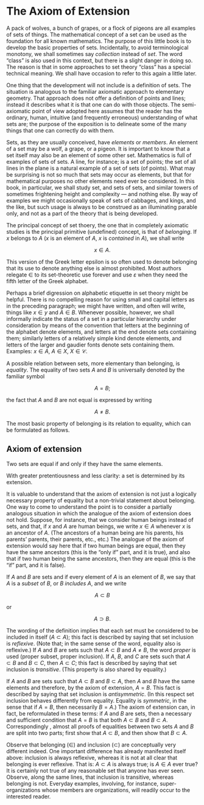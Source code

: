 # The Axiom of Extension

A pack of wolves, a bunch of grapes, or a flock of pigeons are all examples of sets of things. The mathematical concept of a set can be used as the foundation for all known mathematics. The purpose of this little book is to develop the basic properties of sets. Incidentally, to avoid terminological monotony, we shall sometimes say *collection*`\index{collection}`{=latex} instead of *set*`\index{set}`{=latex}. The word "class"`\index{class}`{=latex} is also used in this context, but there is a slight danger in doing so. The reason is that in some approaches to set theory "class" has a special technical meaning. We shall have occasion to refer to this again a little later.

One thing that the development will not include is a definition of sets. The situation is analogous to the familiar axiomatic approach to elementary geometry. That approach does not offer a definition of points and lines; instead it describes what it is that one can do with those objects. The semi-axiomatic point of view adopted here assumes that the reader has the ordinary, human, intuitive (and frequently erroneous) understanding of what sets are; the purpose of the exposition is to delineate some of the many things that one can correctly do with them.

Sets, as they are usually conceived, have *elements*`\index{element}`{=latex} or *members*`\index{member}`{=latex}. An element of a set may be a wolf, a grape, or a pigeon. It is important to know that a set itself may also be an element of some other set. Mathematics is full of examples of sets of sets. A line, for instance; is a set of points; the set of all lines in the plane is a natural example of a set of sets (of points). What may be surprising is not so much that sets may occur as elements, but that for mathematical purposes no other elements need ever be considered. In this book, in particular, we shall study set, and sets of sets, and similar towers of sometimes frightening height and complexity — and nothing else. By way of examples we might occasionally speak of sets of cabbages, and kings, and the like, but such usage is always to be construed as an illuminating parable only, and not as a part of the theory that is being developed. 

The principal concept of set thoery, the one that in completely axiomatic studies is the principal primitive (undefined) concept, is that of *belonging*`\index{belonging}`{=latex}. If $x$ belongs to $A$ ($x$ is an element of $A$, $x$ is *contained*`\index{contain}`{=latex} in $A$), we shall write 

$$
x \in A.
$$

This version of the Greek letter epsilon is so often used to denote belonging that its use to denote anything else is almost prohibited. Most authors relegate $\in$ to its set-theoretic use forever and use $\varepsilon$ when they need the fifth letter of the Greek alphabet. 

Perhaps a brief digression on alphabetic etiquette in set theory might be helpful. There is no compelling reason for using small and capital letters as in the preceding paragraph; we might have written, and often will write, things like $x \in y$ and $A \in B$. Whenever possible, however, we shall informally indicate the status of a set in a particular hierarchy under consideration by means of the convention that letters at the beginning of the alphabet denote elements, and letters at the end denote sets containing them; similarly letters of a relatively simple kind denote elements, and letters of the larger and gaudier fonts denote sets containing them. Examples: $x \in A$, $A \in X$, $X \in \mathcal{C}$.


A possible relation between sets, more elementary than belonging, is *equality*`\index{equality}`{=latex}. The equality of two sets $A$ and $B$ is universally denoted by the familiar symbol 

$$
A = B;
$$

the fact that $A$ and $B$ are not equal is expressed by writing 

$$
A \neq B.
$$

The most basic property of belonging is its relation to equality, which can be formulated as follows.

::: {#cnj-extension}

## Axiom of extension`\index{axiom of extension}`{=latex}

Two sets are equal if and only if they have the same elements.

:::

With greater pretentiousness and less clarity: a set is determined by its extension. 

It is valuable to understand that the axiom of extension is not just a logically necessary property of equality but a non-trivial statement about belonging. One way to come to understand the point is to consider a partially analogous situation in which the analogue of the axiom of extension does not hold. Suppose, for instance, that we consider human beings instead of sets, and that, if $x$ and $A$ are human beings, we write $x \in A$ whenever $x$ is an ancestor of $A$. (The ancestors of a human being are his parents, his parents' parents, their parents, etc., etc.) The analogue of the axiom of extension would say here that if two human beings are equal, then they have the same ancestors (this is the "only if" part, and it is true), and also that if two human being the same ancestors, then they are equal (this is the "if" part, and it is false). 

If $A$ and $B$ are sets and if every element of $A$ is an element of $B$, we say that $A$ is a *subset*`\index{subset}`{=latex} of $B$, or $B$ *includes*`\index{inclusion}`{=latex} $A$, and we write

$$
A \subset B
$$

or

$$
A \supset B.
$$

The wording of the definition implies that each set must be considered to be included in itself ($A \subset A$); this fact is described by saying that set inclusion is *reflexive*`\index{reflexive}`{=latex}. (Note that; in the same sense of the word, equality also is reflexive.) If $A$ and $B$ are sets such that $A \subset B$ and $A \neq B$, the word *proper*`\index{proper}`{=latex} is used (proper subset, proper inclusion). If $A$, $B$, and $C$ are sets such that $A \subset B$ and $B \subset C$, then $A \subset C$; this fact is described by saying that set inclusion is *transitive*`\index{transitive}`{=latex}. (This property is also shared by equality.)

If $A$ and $B$ are sets such that $A \subset B$ and $B \subset A$, then $A$ and $B$ have the same elements and therefore, by the axiom of extension, $A = B$. This fact is described by saying that set inclusion is *antisymmetric*`\index{antisymmetric}`{=latex}. (In this respect set inclusion behaves differently from equality. Equality is *symmetric*`\index{symmetric}`{=latex}, in the sense that if $A = B$, then necessarily $B = A$.) The axiom of extension can, in fact, be reformulated in these terms: if $A$ and $B$ are sets, then a necessary and sufficient condition that $A = B$ is that both $A \subset B$ and $B \subset A$. Correspondingly , almost all proofs of equalities between two sets $A$ and $B$ are split into two parts; first show that $A \subset B$, and then show that $B \subset A$.

Observe that belonging ($\in$) and inclusion ($\subset$) are conceptually very different indeed. One important difference has already manifested itself above: inclusion is always reflexive, whereas it is not at all clear that belonging is ever reflexive. That is: $A \subset A$ is always true; is $A \in A$ ever true? It is certainly not true of any reasonable set that anyone has ever seen. Observe, along the same lines, that inclusion is transitive, whereas belonging is not. Everyday examples, involving, for instance, super-organizations whose members are organizations, will readily occur to the interested reader.